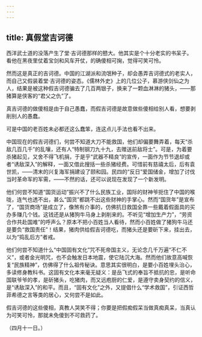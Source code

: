 ```yaml
---
---
---
```

title: 真假堂吉诃德
---



西洋武士道的没落产生了堂·吉诃德那样的戆大。他其实是个十分老实的书呆子。看他在黑夜里仗着宝剑和风车开仗，的确傻相可掬，觉得可笑可怜。

然而这是真正的吉诃德。中国的江湖派和流氓种子，却会愚弄吉诃德式的老实人，而自己又假装着堂·吉诃德的姿态。《儒林外史》上的几位公子，慕游侠剑仙之为人，结果是被这种假吉诃德骗去了几百两银子，换来了一颗血淋淋的猪头，——那猪算是侠客的“君父之仇”了。

真吉诃德的做傻相是由于自己愚蠢，而假吉诃德是故意做些傻相给别人看，想要剥削别人的愚蠢。

可是中国的老百姓未必都还这么蠢笨，连这点儿手法也看不出来。

中国现在的假吉诃德们，何尝不知道大刀不能救国，他们却偏要舞弄着，每天“杀敌几百几千”的乱嚷，还有人“特制钢刀九十九，去赠送前敌将士”。可是，为着要杀猪起见，又舍不得飞机捐，于是乎“武器不精良”的宣传，一面作为节节退却或者“诱敌深入”的解释，一面又借此搜括一些杀猪经费。可惜前有慈禧太后，后有袁世凯，——清末的兴复海军捐建设了颐和园。民四的“反日”爱国储金，增加了讨伐当时革命军的军需，——不然的话，还可以说现在发现了一个新发明。

他们何尝不知道“国货运动”振兴不了什么民族工业，国际的财神爷扼住了中国的喉咙，连气也透不出，甚么“国货”都跳不出这些财神的手掌心。然而“国货年”是宣布了，“国货商场”是成立了，像煞有介事的，仿佛抗日救国全靠一些戴着假面具的买办多赚几个钱。这钱还是从猪狗牛马身上剥削来的。不听见“增加生产力”，“劳资合作共赴国难”的呼声么？原本不把小百姓当人看待，然而小百姓做了猪狗牛马还是要负“救国责任”！结果，猪肉供给假吉诃德吃，而猪头还是要斫下来，挂出去，以为“捣乱后方”者戒。

他们何尝不知道什么“中国固有文化”咒不死帝国主义，无论念几千万遍“不仁不义”，或者金光明咒，也不会触发日本地震，使它陆沉大海。然而他们故意高喊恢复“民族精神”，仿佛得了什么祖传秘诀。意思其实很明白，是要小百姓埋头治心，多读修身教科书。这固有文化本来毫无疑义：是岳飞式的奉旨不抵抗的忠，是听命国联爷爷的孝，是斫猪头，吃猪肉，而又远庖厨的仁爱，是遵守卖身契约的信义，是“诱敌深入”的和平。而且，“固有文化”之外，又提倡什么“学术救国”，引证西哲菲希德之言等类的居心，又何尝不是如此。

假吉诃德的这些傻相，真教人哭笑不得；你要是把假痴假呆当做真痴真呆，当真认为可笑可怜，那就未免傻到不可救药了。

（四月十一日。）